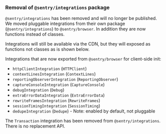 ### Removal of `@sentry/integrations` package

`@sentry/integrations` has been removed and will no longer be published. We moved pluggable integrations from their own package (`@sentry/integrations`) to `@sentry/browser`. In addition they are now functions instead of classes.

<Note>

Integrations will still be available via the CDN, but they will exposed as functions not classes as is shown below.

</Note>

Integrations that are now exported from `@sentry/browser` for client-side init:

- `httpClientIntegration` (`HTTPClient`)
- `contextLinesIntegration` (`ContextLines`)
- `reportingObserverIntegration` (`ReportingObserver`)
- `captureConsoleIntegration` (`CaptureConsole`)
- `debugIntegration` (`Debug`)
- `extraErrorDataIntegration` (`ExtraErrorData`)
- `rewriteFramesIntegration` (`RewriteFrames`)
- `sessionTimingIntegration` (`SessionTiming`)
- `dedupeIntegration` (`Dedupe`) - Note: enabled by default, not pluggable

The `Transaction` integration has been removed from `@sentry/integrations`. There is no replacement API.
